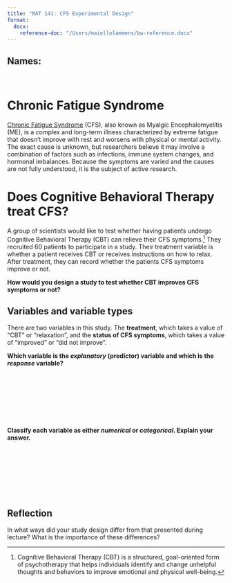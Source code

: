 ```yaml
---
title: "MAT 141: CFS Experimental Design"
format: 
  docx:
    reference-doc: "/Users/maiellolammens/bw-reference.docx"
---
```


## Names:

&nbsp;

# Chronic Fatigue Syndrome

[Chronic Fatigue Syndrome](https://www.mayoclinic.org/diseases-conditions/chronic-fatigue-syndrome/symptoms-causes/syc-20360490) (CFS), also known as Myalgic Encephalomyelitis (ME), is a complex and long-term illness characterized by extreme fatigue that doesn't improve with rest and worsens with physical or mental activity. 
The exact cause is unknown, but researchers believe it may involve a combination of factors such as infections, immune system changes, and hormonal imbalances. 
Because the symptoms are varied and the causes are not fully understood, it is the subject of active research.

# Does Cognitive Behavioral Therapy treat CFS?

A group of scientists would like to test whether having patients undergo Cognitive Behavioral Therapy (CBT) can relieve their CFS symptoms.^[Cognitive Behavioral Therapy (CBT) is a structured, goal-oriented form of psychotherapy that helps individuals identify and change unhelpful thoughts and behaviors to improve emotional and physical well-being.] 
They recruited 60 patients to participate in a study. 
Their treatment variable is whether a patient receives CBT or receives instructions on how to relax.
After treatment, they can record whether the patients CFS symptoms improve or not.

**How would you design a study to test whether CBT improves CFS symptoms or not?**



```{=openxml}
<w:br w:type="page"/>
```

## Variables and variable types

There are two variables in this study. The **treatment**, which takes a value of "CBT" or "relaxation", and the **status of CFS symptoms**, which takes a value of "improved" or "did not improve". 

**Which variable is the *explanatory* (predictor) variable and which is the *response* variable?**

&nbsp;

&nbsp;

&nbsp;

&nbsp;

**Classify each variable as either *numerical* or *categorical*. Explain your answer.**

&nbsp;

&nbsp;

&nbsp;

&nbsp;

## Reflection

In what ways did your study design differ from that presented during lecture? What is the importance of these differences? 
